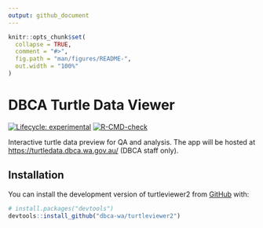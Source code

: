 ```yaml
---
output: github_document
---
```


<!-- README.md is generated from README.Rmd. Please edit that file -->

```r
knitr::opts_chunk$set(
  collapse = TRUE,
  comment = "#>",
  fig.path = "man/figures/README-",
  out.width = "100%"
)
```

# DBCA Turtle Data Viewer

<!-- badges: start -->
[![Lifecycle: experimental](https://img.shields.io/badge/lifecycle-experimental-orange.svg)](https://lifecycle.r-lib.org/articles/stages.html#experimental)
[![R-CMD-check](https://github.com/dbca-wa/turtleviewer2/workflows/R-CMD-check/badge.svg)](https://github.com/dbca-wa/turtleviewer2/actions)
<!-- badges: end -->

Interactive turtle data preview for QA and analysis.
The app will be hosted at <https://turtledata.dbca.wa.gov.au/> (DBCA staff only).

## Installation

You can install the development version of turtleviewer2 from [GitHub](https://github.com/) with:

``` r
# install.packages("devtools")
devtools::install_github("dbca-wa/turtleviewer2")
```

